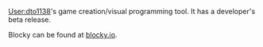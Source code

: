 [[User:dto1138]]'s game creation/visual programming tool. It has a developer's beta release.

Blocky can be found at [http://blocky.io blocky.io].